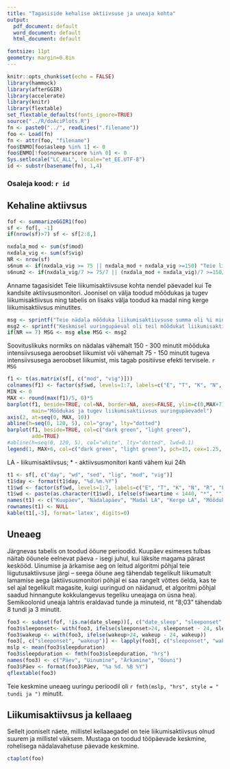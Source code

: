 ```yaml
---
title: "Tagasiside kehalise aktiivsuse ja uneaja kohta"
output:
  pdf_document: default
  word_document: default
  html_document: default

fontsize: 11pt
geometry: margin=0.8in
---
```


```r
knitr::opts_chunk$set(echo = FALSE)
library(hammock)
library(afterGGIR)
library(accelerate)
library(knitr)
library(flextable)
set_flextable_defaults(fonts_ignore=TRUE)
source("../R/doAciPlots.R")
fn <- paste0("../", readLines(".filename"))
foo <- Load(fn)
fn <- attr(foo, "filename")
foo$ENMO[foo$asleep %in% 1] <- 0
foo$ENMO[!foo$nonwearscore %in% 0] <- 0
Sys.setlocale("LC_ALL", locale="et_EE.UTF-8")
id <- substr(basename(fn), 1,4)
```

### Osaleja kood: `r id`

## Kehaline aktiivsus

```r
fof <- summarizeGGIR1(foo)
sf <- fof[, -1]
if(nrow(sf)>7) sf <- sf[2:8,]

nxdala_mod <- sum(sf$mod)
nxdala_vig <- sum(sf$vig)
NR <- nrow(sf)
s6num <- if(nxdala_vig >= 75 || nxdala_mod + nxdala_vig >=150) "Teie liikumisaktiivsus jäi soovitusliku normi piiresse." else "Teie liikumisaktiivsus jäi alla soovitusliku normi."
s6num2 <- if(nxdala_vig/7 >= 75/7 || (nxdala_mod + nxdala_vig)/7 >=150/7) "Teie liikumisaktiivsus keskmisel uuringupäeval jäi soovitusliku normi piiresse." else "Teie liikumisaktiivsus keskmisel uuringupäeval jäi alla soovitusliku normi."
```


\noindent
Anname tagasisidet Teie liikumisaktiivsuse kohta nendel päevadel kui Te kandsite aktiivsusmonitori. Joonisel on välja toodud mõõdukas ja tugev liikumisaktiivsus ning tabelis on lisaks välja toodud ka madal ning kerge liikumisaktiivsus minutites.


```r
msg <- sprintf("Teie nädala mõõduka liikumisaktiivsuse summa oli %i minutit ja tugeva liikumisaktiivsuse summa oli %i minutit. %s", round(nxdala_mod), round(nxdala_vig), s6num)
msg2 <- sprintf("Keskmisel uuringupäeval oli teil mõõdukat liikumisaktiivsust oli %i minutit ja tugevat liikumisaktiivsust %i minutit. %s", round(nxdala_mod/7), round(nxdala_vig), s6num2)
if(NR == 7) MSG <- msg else MSG <- msg2
```

\noindent
Soovituslikuks normiks on nädalas vähemalt 150 - 300 minutit mõõduka intensiivsusega aeroobset liikumist või vähemalt 75 - 150 minutit tugeva intensiivsusega aeroobset liikumist, mis tagab positiivse efekti tervisele. `r MSG`

```r
f1 <- t(as.matrix(sf[, c("mod", "vig")]))
colnames(f1) <- factor(sf$wd, levels=1:7, labels=c("E", "T", "K", "N", "R", "L", "P"))
MIN <- 0
MAX <- round(max(f1)/5, 0)*5
barplot(f1, beside=TRUE, col=NA, border=NA, axes=FALSE, ylim=c(0,MAX+7), 
        main="Mõõdukas ja tugev liikumisaktiivsus uuringupäevadel")
axis(2, at=seq(0, MAX, 10))
abline(h=seq(0, 120, 5), col="gray", lty="dotted")
barplot(f1, beside=TRUE, col=c("dark green", "light green"),
        add=TRUE)
#abline(h=seq(0, 120, 5), col="white", lty="dotted", lwd=0.1)
legend(1, MAX+6, col=c("dark green", "light green"), pch=15, cex=1.25, legend=c("Mõõdukas LA", "Tugev LA"), ncol=2, bty="n", bg="white")

```
LA - liikumisaktiivsus; * - aktiivsusmonitori kanti vähem kui 24h



```r
t1 <- sf[, c("day", "wd", "sed", "lig", "mod", "vig")]
t1$day <- format(t1$day, "%d.%m.%Y")
t1$wd <- factor(sf$wd, levels=1:7, labels=c("E", "T", "K", "N", "R", "L", "P"))
t1$wd <- paste(as.character(t1$wd), ifelse(sf$weartime < 1440, "*", ""))
names(t1) <- c("Kuupäev", "Nädalapäev", "Madal LA", "Kerge LA", "Mõõdukas LA", "Tugev LA")
rownames(t1) <- NULL
kable(t1[,-3], format='latex', digits=0)
```


\newpage
## Uneaeg

Järgnevas tabelis on toodud ööune perioodid. Kuupäev esimeses tulbas näitab ööunele eelnevat päeva - isegi juhul, kui läksite magama pärast keskööd. Uinumise ja ärkamise aeg on leitud algoritmi põhjal teie liigutusaktiivsuse järgi -- seega ööune aeg tähendab tegelikult liikumatult lamamise aega (aktiivsusmonitori põhjal ei saa rangelt võttes öelda, kas te sel ajal tegelikult magasite, kuigi uuringud on näidanud, et algoritmi põhjal saadud hinnangute kokkulangevus tegeliku uneajaga on üsna hea). Semikoolonid uneaja lahtris eraldavad tunde ja minuteid, nt "8;03" tähendab 8 tundi ja 3 minutit.

```r
foo3 <- subset(fof, !is.na(date_sleep))[, c("date_sleep", "sleeponset", "wakeup", "sleepduration")]
foo3$sleeponset<- with(foo3, ifelse(sleeponset>24, sleeponset - 24, sleeponset))
foo3$wakeup <- with(foo3, ifelse(wakeup>24, wakeup - 24, wakeup))
foo3[, c("sleeponset", "wakeup")] <- lapply(foo3[, c("sleeponset", "wakeup")], fmth, units = "hrs", style=":", lz=TRUE)
mslp <- mean(foo3$sleepduration)
foo3$sleepduration <- fmth(foo3$sleepduration, "hrs")
names(foo3) <- c("Päev", "Uinumine", "Ärkamine", "Ööuni")
foo3$Päev <- format(foo3$Päev, "%a %d. %B %Y")
qflextable(foo3)

```

Teie keskmine uneaeg uuringu perioodil oli `r fmth(mslp, "hrs", style = " tundi ja ")` minutit.

\newpage
## Liikumisaktiivsus ja kellaaeg

Sellelt jooniselt näete, millistel kellaaegadel on teie liikumisaktiivsus olnud suurem ja millistel väiksem. Mustaga on toodud tööpäevade keskmine, rohelisega nädalavahetuse päevade keskmine.


```r
ctaplot(foo)
```

<!--
\newpage
## Aktiivsus ja uni päevade kaupa

Siin on joonised iga päeva kohta, kui te aktiivsusmonitori kandsite. Iga tulp tähistab üht tundi, nt vahemikku 9:00-9:59. Aktiivsus iga tunni jooksul on jagatud neljaks intensiivsusastmeks: tugev, mõõdukas, kerge, mitteaktiivne. Kui mõni tulp on madalam kui 60 minutit, siis te ei ole kogu selle tunni jooksul aktiivsusmonitori kandnud või olete maganud. 


```r
# makeAciPlots(foo)
```


-->